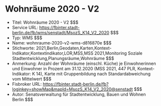 # Wohnräume 2020 - V2
- Titel: Wohnräume 2020 - V2 $$$
- Service URL: https://fbinter.stadt-berlin.de/fb/wms/senstadt/MsozS_K14_V2_2020 $$$
- Typ: WMS $$$
- Name: wohnraume-2020-v2-wms-d816870e $$$
- Stichworte: 2021,Berlin,Geodaten,Karten,Kontext-Indikator,Kontextindikator,LOR,MSS,MSS 2021,Monitoring Soziale Stadtentwicklung,Planungsräume,Wohnräume $$$
- Anmerkung: Anzahl der Wohnräume (einschl. Küche) je Einwohnerinnen und Einwohner in Prozent am 31.12.2020 (MSS 2021, 447 PLR, Kontext-Indikator: K 14), Karte mit Gruppenbildung nach Standardabweichung vom Mittelwert $$$
- Fisbroker URL: https://fbinter.stadt-berlin.de/fb?loginkey=showMap&mapId=MsozS_K14_V2_2020@senstadt $$$
- Autor: Senatsverwaltung für Stadtentwicklung, Bauen und Wohnen Berlin $$$
